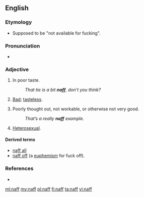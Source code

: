 {{also|Naff}}
==English==

===Etymology===
{{unk.}}
*{{sense|Polari, heterosexual}} Supposed to be "not available for fucking".

===Pronunciation===
* {{rhymes|æf}}

===Adjective===
{{en-adj|er}}

# {{British|_|slang}} In poor taste.
#: ''That tie is a bit '''naff''', don’t you think?''
# {{context|Polari}} [[bad|Bad]]; [[tasteless]].
# {{British|_|slang}} Poorly thought out, not workable, or otherwise not very good.
#: ''That’s a really '''naff''' example.''
# {{context|Polari}} [[heterosexual|Heterosexual]].

====Derived terms====
* [[naff all]]
* [[naff off]] (a [[euphemism]] for fuck off).

===References===
* {{R:OneLook}}

[[ml:naff]]
[[my:naff]]
[[pl:naff]]
[[fi:naff]]
[[ta:naff]]
[[vi:naff]]